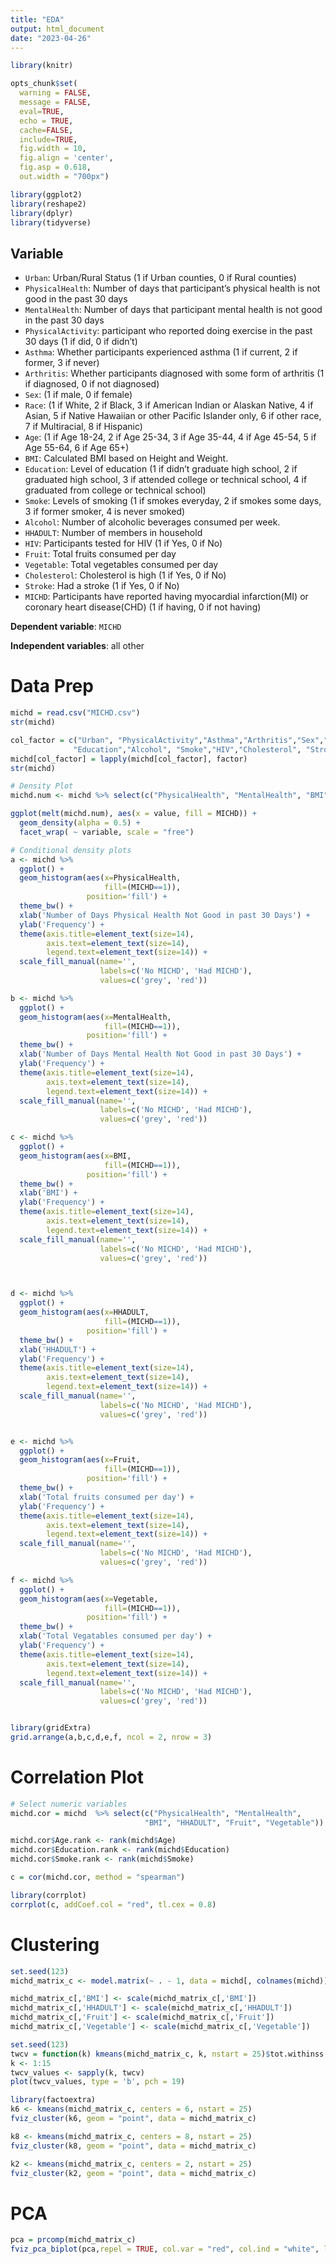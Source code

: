 ```yaml
---
title: "EDA"
output: html_document
date: "2023-04-26"
---
```


```r
library(knitr)

opts_chunk$set(
  warning = FALSE,
  message = FALSE,
  eval=TRUE,
  echo = TRUE,
  cache=FALSE,
  include=TRUE,
  fig.width = 10, 
  fig.align = 'center',
  fig.asp = 0.618,
  out.width = "700px")
```

```r
library(ggplot2)
library(reshape2)
library(dplyr)
library(tidyverse)
```

## Variable
- `Urban`: Urban/Rural Status (1 if Urban counties, 0 if Rural counties)
- `PhysicalHealth`: Number of days that participant's physical health is not good in the past 30 days
- `MentalHealth`: Number of days that participant mental health is not good in the past 30 days
- `PhysicalActivity`: participant who reported doing exercise in the past 30 days (1 if did, 0 if didn't)
- `Asthma`: Whether participants experienced asthma (1 if current, 2 if former, 3 if never)
- `Arthritis`: Whether participants diagnosed with some form of arthritis (1 if diagnosed, 0 if not diagnosed)
- `Sex`: (1 if male, 0 if female)
- `Race`: (1 if White, 2 if Black, 3 if American Indian or Alaskan Native, 4 if Asian, 5 if Native Hawaiian or other Pacific Islander only, 6 if other race, 7 if Multiracial, 8 if Hispanic)
- `Age`: (1 if Age 18-24, 2 if Age 25-34, 3 if Age 35-44, 4 if Age 45-54, 5 if Age 55-64, 6 if Age 65+)
- `BMI`: Calculated BMI based on Height and Weight. 
- `Education`: Level of education (1 if didn't graduate high school, 2 if graduated high school, 3 if attended college or technical school, 4 if graduated from college or technical school)
- `Smoke`: Levels of smoking (1 if smokes everyday, 2 if smokes some days, 3 if former smoker, 4 is never smoked)
- `Alcohol`: Number of alcoholic beverages consumed per week.
- `HHADULT`: Number of members in household
- `HIV`: Participants tested for HIV (1 if Yes, 0 if No)
- `Fruit`: Total fruits consumed per day
- `Vegetable`: Total vegetables consumed per day
- `Cholesterol`: Cholesterol is high (1 if Yes, 0 if No)
- `Stroke`: Had a stroke (1 if Yes, 0 if No)
- `MICHD`: Participants have reported having myocardial infarction(MI) or coronary heart disease(CHD) (1 if having, 0 if not having)

**Dependent variable**: `MICHD`

**Independent variables**: all other 

# Data Prep
```r
michd = read.csv("MICHD.csv")
str(michd)
```
```r
col_factor = c("Urban", "PhysicalActivity","Asthma","Arthritis","Sex","Race","Age",
              "Education","Alcohol", "Smoke","HIV","Cholesterol", "Stroke", "MICHD")
michd[col_factor] = lapply(michd[col_factor], factor)
str(michd)
```

```r
# Density Plot
michd.num <- michd %>% select(c("PhysicalHealth", "MentalHealth", "BMI", "HHADULT", "Fruit", "Vegetable", "MICHD"))

ggplot(melt(michd.num), aes(x = value, fill = MICHD)) +
  geom_density(alpha = 0.5) +
  facet_wrap( ~ variable, scale = "free")
```


```r
# Conditional density plots
a <- michd %>%
  ggplot() +
  geom_histogram(aes(x=PhysicalHealth,
                     fill=(MICHD==1)),
                 position='fill') +  
  theme_bw() +
  xlab('Number of Days Physical Health Not Good in past 30 Days') +
  ylab('Frequency') +
  theme(axis.title=element_text(size=14), 
        axis.text=element_text(size=14), 
        legend.text=element_text(size=14)) +
  scale_fill_manual(name='', 
                    labels=c('No MICHD', 'Had MICHD'), 
                    values=c('grey', 'red'))

b <- michd %>%
  ggplot() +
  geom_histogram(aes(x=MentalHealth,
                     fill=(MICHD==1)),
                 position='fill') +  
  theme_bw() +
  xlab('Number of Days Mental Health Not Good in past 30 Days') +
  ylab('Frequency') +
  theme(axis.title=element_text(size=14), 
        axis.text=element_text(size=14), 
        legend.text=element_text(size=14)) +
  scale_fill_manual(name='', 
                    labels=c('No MICHD', 'Had MICHD'), 
                    values=c('grey', 'red'))

c <- michd %>%
  ggplot() +
  geom_histogram(aes(x=BMI,
                     fill=(MICHD==1)),
                 position='fill') +  
  theme_bw() +
  xlab('BMI') +
  ylab('Frequency') +
  theme(axis.title=element_text(size=14), 
        axis.text=element_text(size=14), 
        legend.text=element_text(size=14)) +
  scale_fill_manual(name='', 
                    labels=c('No MICHD', 'Had MICHD'), 
                    values=c('grey', 'red'))



d <- michd %>%
  ggplot() +
  geom_histogram(aes(x=HHADULT,
                     fill=(MICHD==1)),
                 position='fill') +  
  theme_bw() +
  xlab('HHADULT') +
  ylab('Frequency') +
  theme(axis.title=element_text(size=14), 
        axis.text=element_text(size=14), 
        legend.text=element_text(size=14)) +
  scale_fill_manual(name='', 
                    labels=c('No MICHD', 'Had MICHD'), 
                    values=c('grey', 'red'))


e <- michd %>%
  ggplot() +
  geom_histogram(aes(x=Fruit,
                     fill=(MICHD==1)),
                 position='fill') +  
  theme_bw() +
  xlab('Total fruits consumed per day') +
  ylab('Frequency') +
  theme(axis.title=element_text(size=14), 
        axis.text=element_text(size=14), 
        legend.text=element_text(size=14)) +
  scale_fill_manual(name='', 
                    labels=c('No MICHD', 'Had MICHD'), 
                    values=c('grey', 'red'))

f <- michd %>%
  ggplot() +
  geom_histogram(aes(x=Vegetable,
                     fill=(MICHD==1)),
                 position='fill') +  
  theme_bw() +
  xlab('Total Vegatables consumed per day') +
  ylab('Frequency') +
  theme(axis.title=element_text(size=14), 
        axis.text=element_text(size=14), 
        legend.text=element_text(size=14)) +
  scale_fill_manual(name='', 
                    labels=c('No MICHD', 'Had MICHD'), 
                    values=c('grey', 'red'))


library(gridExtra)
grid.arrange(a,b,c,d,e,f, ncol = 2, nrow = 3)
```

# Correlation Plot
```r
# Select numeric variables
michd.cor = michd  %>% select(c("PhysicalHealth", "MentalHealth", 
                              "BMI", "HHADULT", "Fruit", "Vegetable"))

michd.cor$Age.rank <- rank(michd$Age)
michd.cor$Education.rank <- rank(michd$Education)
michd.cor$Smoke.rank <- rank(michd$Smoke)

c = cor(michd.cor, method = "spearman")

library(corrplot)
corrplot(c, addCoef.col = "red", tl.cex = 0.8)
```

# Clustering
```r
set.seed(123)
michd_matrix_c <- model.matrix(~ . - 1, data = michd[, colnames(michd)])

michd_matrix_c[,'BMI'] <- scale(michd_matrix_c[,'BMI'])
michd_matrix_c[,'HHADULT'] <- scale(michd_matrix_c[,'HHADULT'])
michd_matrix_c[,'Fruit'] <- scale(michd_matrix_c[,'Fruit'])
michd_matrix_c[,'Vegetable'] <- scale(michd_matrix_c[,'Vegetable'])
```

```r
set.seed(123)
twcv = function(k) kmeans(michd_matrix_c, k, nstart = 25)$tot.withinss
k <- 1:15
twcv_values <- sapply(k, twcv)
plot(twcv_values, type = 'b', pch = 19)
```

```r
library(factoextra)
k6 <- kmeans(michd_matrix_c, centers = 6, nstart = 25)
fviz_cluster(k6, geom = "point", data = michd_matrix_c)

k8 <- kmeans(michd_matrix_c, centers = 8, nstart = 25)
fviz_cluster(k8, geom = "point", data = michd_matrix_c)

k2 <- kmeans(michd_matrix_c, centers = 2, nstart = 25)
fviz_cluster(k2, geom = "point", data = michd_matrix_c)
```

# PCA
```r
pca = prcomp(michd_matrix_c)
fviz_pca_biplot(pca,repel = TRUE, col.var = "red", col.ind = "white", label = c("var"))
```
